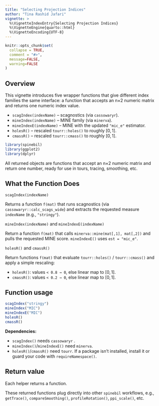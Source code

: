 ```yaml
---
title: "Selecting Projection Indices"
author: "Tina Rashid Jafari"
vignette: >
  %\VignetteIndexEntry{Selecting Projection Indices}
  %\VignetteEngine{quarto::html}
  %\VignetteEncoding{UTF-8}
---
```


```r
knitr::opts_chunk$set(
  collapse = TRUE,
  comment = "#>",
  message=FALSE, 
  warning=FALSE
)
```

## Overview

This vignette introduces five wrapper functions that give different index families the same interface: a function that accepts an n×2 numeric matrix and returns one numeric index value.

* `scagIndex(indexName)` – scagnostics (via `cassowaryr`).
* `mineIndex(indexName)` – MINE family (via `minerva`).
* `mineIndexE(indexName)` – MINE with the updated `"mic_e"` estimator.
* `holesR()` – rescaled `tourr::holes()` to roughly $[0,1]$.
* `cmassR()` – rescaled `tourr::cmass()` to roughly  $[0,1]$.

```r
library(spinebil)
library(ggplot2)
library(dplyr)
```

All returned objects are functions that accept an n×2 numeric matrix and return one number, ready for use in tours, tracing, smoothing, etc.


## What the Function Does

`scagIndex(indexName)`

Returns a function `f(mat)` that runs scagnostics (via `cassowaryr::calc_scags_wide`) and extracts the requested measure `indexName` (e.g., `"stringy"`).

`mineIndex(indexName)` and `mineIndexE(indexName)`

Return a function `f(mat)` that calls `minerva::mine(mat[,1], mat[,2])` and pulls the requested MINE score.
`mineIndexE()` uses `est = "mic_e"`.

`holesR()` and `cmassR()`

Return functions `f(mat)` that evaluate `tourr::holes()` / `tourr::cmass()` and apply a simple rescaling:
  
* `holesR()`: values `< 0.8 → 0`, else linear map to $[0,1]$.
* `cmassR()`: values `< 0.2 → 0`, else linear map to $[0,1]$.


## Function usage

```r
scagIndex("stringy")
mineIndex("MIC")
mineIndexE("MIC")
holesR()
cmassR()
```

**Dependencies:**
  
* `scagIndex()` needs `cassowaryr` .
* `mineIndex()`/`mineIndexE()` need `minerva`.
* `holesR()`/`cmassR()` need `tourr`.
If a package isn’t installed, install it or guard your code with `requireNamespace()`.


## Return value
  
Each helper returns a function.


These returned functions plug directly into other `spinebil` workflows, e.g., `getTrace()`, `compareSmoothing()`, `profileRotation()`, `ppi_scale()`, etc.


